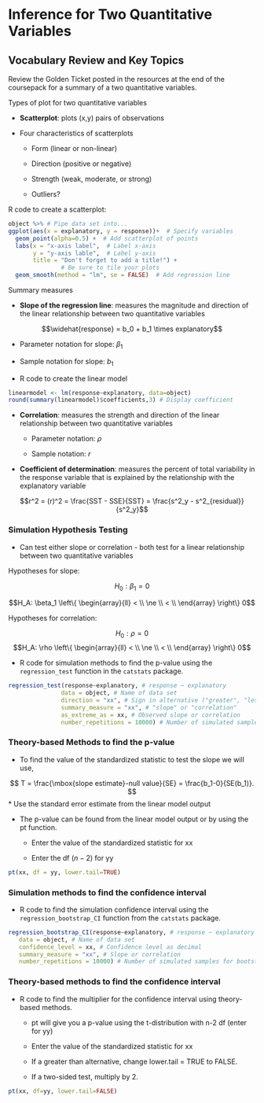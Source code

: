 # Inference for Two Quantitative Variables

## Vocabulary Review and Key Topics

Review the Golden Ticket posted in the resources at the end of the coursepack for a summary of a two quantitative variables.

Types of plot for two quantitative variables

* **Scatterplot**: plots (x,y) pairs of observations

* Four characteristics of scatterplots

    - Form (linear or non-linear)
    
    - Direction (positive or negative)
    
    - Strength (weak, moderate, or strong)
    
    - Outliers?

R code to create a scatterplot:

```r
object %>% # Pipe data set into...
ggplot(aes(x = explanatory, y = response))+  # Specify variables
  geom_point(alpha=0.5) +  # Add scatterplot of points
  labs(x = "x-axis label",  # Label x-axis
       y = "y-axis lable",  # Label y-axis
       title = "Don't forget to add a title!") + 
               # Be sure to tile your plots
  geom_smooth(method = "lm", se = FALSE)  # Add regression line
```


Summary measures

* **Slope of the regression line**: measures the magnitude and direction of the linear relationship between two quantitative variables

$$\widehat{response} = b_0 + b_1 \times explanatory$$
\vspace{1mm}

- Parameter notation for slope: $\beta_1$
    
- Sample notation for slope: $b_1$
    
* R code to create the linear model

```r
linearmodel <- lm(response~explanatory, data=object)
round(summary(linearmodel)$coefficients,3) # Display coefficient
```

* **Correlation**: measures the strength and direction of the linear relationship between two quantitative variables

    * Parameter notation: $\rho$
    
    * Sample notation: $r$
    
* **Coefficient of determination**: measures the percent of total variability in the response variable that is explained by the relationship with the explanatory variable
    
$$r^2 = (r)^2 = \frac{SST - SSE}{SST} = \frac{s^2_y - s^2_{residual}}{s^2_y}$$

### Simulation Hypothesis Testing {-}

* Can test either slope or correlation - both test for a linear relationship between two quantitative variables

Hypotheses for slope:

$$H_0: \beta_1 = 0$$

$$H_A: \beta_1 \left\{
\begin{array}{ll}
< \\
\ne \\
< \\
\end{array}
\right\}
0$$

Hypotheses for correlation:


$$H_0: \rho = 0$$
$$H_A: \rho \left\{
\begin{array}{ll}
< \\
\ne \\
< \\
\end{array}
\right\}
0$$

* R code for simulation methods to find the p-value using the `regression_test` function in the `catstats` package.

```r
regression_test(response~explanatory, # response ~ explanatory
               data = object, # Name of data set
               direction = "xx", # Sign in alternative ("greater", "less", "two-sided")
               summary_measure = "xx", # "slope" or "correlation"
               as_extreme_as = xx, # Observed slope or correlation
               number_repetitions = 10000) # Number of simulated samples for null distribution
```

### Theory-based Methods to find the p-value {-}

* To find the value of the standardized statistic to test the slope we will use, 

$$
T = \frac{\mbox{slope estimate}-null value}{SE} = \frac{b_1-0}{SE(b_1)}.
$$
* Use the standard error estimate from the linear model output

* The p-value can be found from the linear model output or by using the pt function.

    * Enter the value of the standardized statistic for xx
    
    * Enter the df $(n-2)$ for yy

```r
pt(xx, df = yy, lower.tail=TRUE)
```

### Simulation methods to find the confidence interval {-}

* R code to find the simulation confidence interval using the `regression_bootstrap_CI` function from the `catstats` package.

```r
regression_bootstrap_CI(response~explanatory, # response ~ explanatory
   data = object, # Name of data set
   confidence_level = xx, # Confidence level as decimal
   summary_measure = "xx", # Slope or correlation
   number_repetitions = 10000) # Number of simulated samples for bootstrap distribution
```

### Theory-based methods to find the confidence interval {-}

* R code to find the multiplier for the confidence interval using theory-based methods.

    * pt will give you a p-value using the t-distribution with n-2 df (enter for yy)
    
    * Enter the value of the standardized statistic for xx

    * If a greater than alternative, change lower.tail = TRUE to FALSE.
    
    * If a two-sided test, multiply by 2.

```r
pt(xx, df=yy, lower.tail=FALSE)
```

\newpage